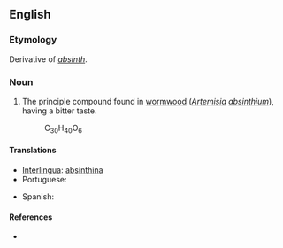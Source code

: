 ==English==

===Etymology===
Derivative of ''[[absinth]]''.

===Noun===
{{en-noun|-}}

# {{organic compound}} The principle compound found in [[wormwood]] (''[[Artemisia]] [[absinthium]]''), having a bitter taste.
#: C<sub>30</sub>H<sub>40</sub>O<sub>6</sub>

====Translations====
{{trans-top|principle compound found in wormwood}}
* [[Interlingua]]: [[absinthina]]
* Portuguese: {{t-|pt|absintina}}
{{trans-mid}}
* Spanish: {{t-|es|absintina|f}}
{{trans-bottom}}

====References====
* {{R:Webster 1913}}